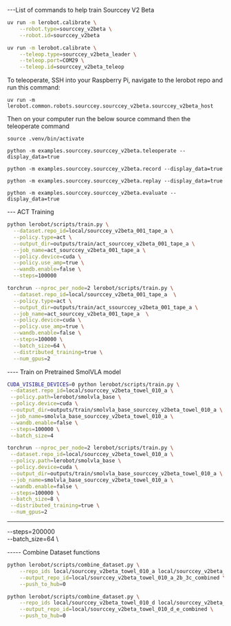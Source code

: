 ---List of commands to help train Sourccey V2 Beta

```bash
uv run -m lerobot.calibrate \
    --robot.type=sourccey_v2beta \
    --robot.id=sourccey_v2beta
```

```bash
uv run -m lerobot.calibrate \
    --teleop.type=sourccey_v2beta_leader \
    --teleop.port=COM29 \
    --teleop.id=sourccey_v2beta_teleop
```

To teleoperate, SSH into your Raspberry Pi, navigate to the lerobot repo and run this command:

```
uv run -m lerobot.common.robots.sourccey.sourccey_v2beta.sourccey_v2beta_host
```

Then on your computer run the below source command then the teleoperate command

```
source .venv/bin/activate
```

```
python -m examples.sourccey.sourccey_v2beta.teleoperate --display_data=true
```

```
python -m examples.sourccey.sourccey_v2beta.record --display_data=true
```

```
python -m examples.sourccey.sourccey_v2beta.replay --display_data=true
```

```
python -m examples.sourccey.sourccey_v2beta.evaluate --display_data=true
```

--- ACT Training

```bash
python lerobot/scripts/train.py \
  --dataset.repo_id=local/sourccey_v2beta_001_tape_a \
  --policy.type=act \
  --output_dir=outputs/train/act_sourccey_v2beta_001_tape_a \
  --job_name=act_sourccey_v2beta_001_tape_a \
  --policy.device=cuda \
  --policy.use_amp=true \
  --wandb.enable=false \
  --steps=100000
```

```bash
torchrun --nproc_per_node=2 lerobot/scripts/train.py \
  --dataset.repo_id=local/sourccey_v2beta_001_tape_a  \
  --policy.type=act \
  --output_dir=outputs/train/act_ssourccey_v2beta_001_tape_a \
  --job_name=act_sourccey_v2beta_001_tape_a  \
  --policy.device=cuda \
  --policy.use_amp=true \
  --wandb.enable=false \
  --steps=100000 \
  --batch_size=64 \
  --distributed_training=true \
  --num_gpus=2
```

---- Train on Pretrained SmolVLA model

```bash
CUDA_VISIBLE_DEVICES=0 python lerobot/scripts/train.py \
 --dataset.repo_id=local/sourccey_v2beta_towel_010_a \
 --policy.path=lerobot/smolvla_base \
 --policy.device=cuda \
 --output_dir=outputs/train/smolvla_base_sourccey_v2beta_towel_010_a \
 --job_name=smolvla_base_sourccey_v2beta_towel_010_a \
 --wandb.enable=false \
 --steps=100000 \
 --batch_size=4
```

```bash
torchrun --nproc_per_node=2 lerobot/scripts/train.py \
 --dataset.repo_id=local/sourccey_v2beta_towel_010_a \
 --policy.path=lerobot/smolvla_base \
 --policy.device=cuda \
 --output_dir=outputs/train/smolvla_base_sourccey_v2beta_towel_010_a \
 --job_name=smolvla_base_sourccey_v2beta_towel_010_a \
 --wandb.enable=false \
 --steps=100000 \
 --batch_size=8 \
 --distributed_training=true \
 --num_gpus=2
```

---

--steps=200000 \
 --batch_size=64 \

----- Combine Dataset functions

```bash
python lerobot/scripts/combine_dataset.py \
    --repo_ids local/sourccey_v2beta_towel_010_a local/sourccey_v2beta_towel_010_b local/sourccey_v2beta_towel_010_2b local/sourccey_v2beta_towel_010_c local/sourccey_v2beta_towel_010_2c local/sourccey_v2beta_towel_010_3c \
    --output_repo_id=local/sourccey_v2beta_towel_010_a_2b_3c_combined \
    --push_to_hub=0
```

```bash
python lerobot/scripts/combine_dataset.py \
    --repo_ids local/sourccey_v2beta_towel_010_d local/sourccey_v2beta_towel_010_e \
    --output_repo_id=local/sourccey_v2beta_towel_010_d_e_combined \
    --push_to_hub=0
```
